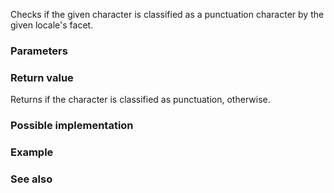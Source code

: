 {{cpp/title|ispunct{{small|(std::locale)}}}}
{{cpp/locale/navbar}}
{{ddcl|header=locale|
template&lt; class CharT &gt;
bool ispunct( CharT ch, const locale&amp; loc );
}}

Checks if the given character is classified as a punctuation character by the given locale's {{lc|std::ctype}} facet.

===Parameters===
{{par begin}}
{{par|ch|character}}
{{par|loc|locale}}
{{par end}}

===Return value===
Returns {{c|true}} if the character is classified as punctuation, {{c|false}} otherwise.

===Possible implementation===
{{eq fun
|1=
template&lt;class CharT&gt;
bool ispunct(CharT ch, const std::locale&amp; loc)
{
    return std::use_facet&lt;std::ctype&lt;CharT&gt;&gt;(loc).is(std::ctype_base::punct, ch);
}
}}

===Example===
{{example
|Demonstrates the use of {{tt|std::ispunct()}} with different locales (OS-specific).
|code=
#include &lt;iostream&gt;
#include &lt;locale&gt;

int main()
{
    const wchar_t c = L'\u214b'; // upside-down ampersand

    std::locale loc1("C");
    std::cout &lt;&lt; "ispunct('⅋', C locale) returned "
              &lt;&lt; std::boolalpha &lt;&lt; std::ispunct(c, loc1) &lt;&lt; '\n';

    std::locale loc2("en_US.UTF-8");
    std::cout &lt;&lt; "ispunct('⅋', Unicode locale) returned "
              &lt;&lt; std::boolalpha &lt;&lt; std::ispunct(c, loc2) &lt;&lt; '\n';
}
|p=true
|output=
isalpha('⅋', C locale) returned false
isalpha('⅋', Unicode locale) returned true
}}

===See also===
{{dsc begin}}
{{dsc inc|cpp/string/byte/dsc ispunct}}
{{dsc inc|cpp/string/wide/dsc iswpunct}}
{{dsc end}}

{{langlinks|de|es|fr|it|ja|pt|ru|zh}}